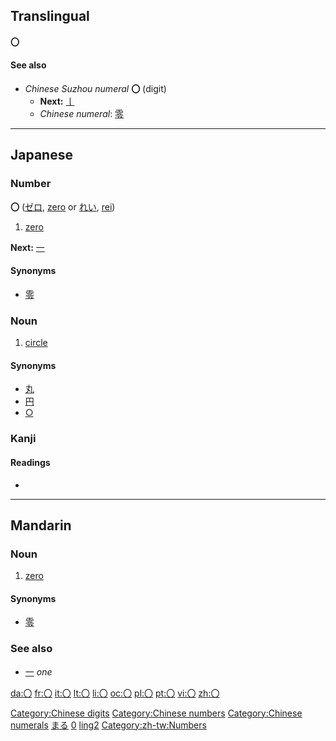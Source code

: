 ==Translingual==
'''〇'''

====See also====
{{rfc-level|See also at L4+ not in L3 POS section}}
* ''Chinese Suzhou numeral'' '''〇''' (digit)
** '''Next:''' [[〡]]
** ''Chinese numeral'': [[零]]

[[Category:Chinese digits]]
[[Category:Chinese numbers]]
[[Category:Chinese numerals]]

----

==Japanese==

===Number===
'''〇''' ([[ゼロ]], [[zero]] or [[れい]], [[rei]])

# [[zero]]

'''Next:''' [[一]]

====Synonyms====
* [[零]]

===Noun===
{{ja-noun|k|hira=まる|rom=maru}}

# [[circle]]

====Synonyms====
* [[丸]]
* [[円]]
* [[○]]

===Kanji===
{{ja-kanji|grade=|rs=〇00}}

====Readings====
* {{ja-readings|on=|kun=[[まる]] ([[maru]]), [[かんじすうじゼロ]] ([[kanjisūjizero]])}}

[[Category:Japanese language|まる]]
[[Category:Japanese numbers|0]]

----

==Mandarin==

===Noun===
{{infl|cmn|noun|traditional and simplified||Pinyin|líng}}

# [[zero]]

====Synonyms====
* [[零]]

===See also===
* [[一]] ''one''

[[Category:zh-cn:Numbers|ling2]]
[[Category:zh-tw:Numbers]]

[[da:〇]]
[[fr:〇]]
[[it:〇]]
[[lt:〇]]
[[li:〇]]
[[oc:〇]]
[[pl:〇]]
[[pt:〇]]
[[vi:〇]]
[[zh:〇]]